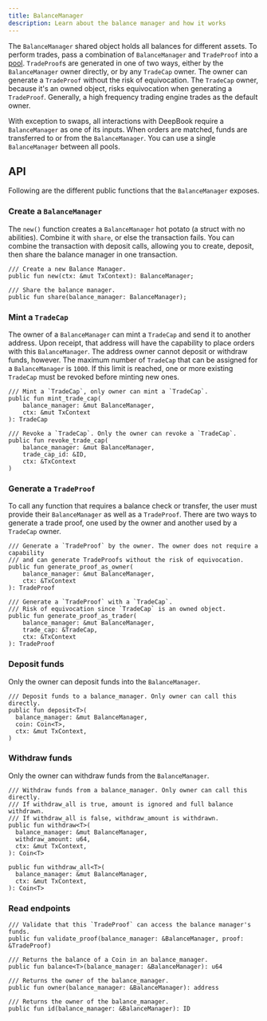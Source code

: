 ```yaml
---
title: BalanceManager
description: Learn about the balance manager and how it works
---
```


The `BalanceManager` shared object holds all balances for different assets. To perform trades, pass a combination of `BalanceManager` and `TradeProof` into a [pool](./design.mdx#pool). `TradeProof`s are generated in one of two ways, either by the `BalanceManager` owner directly, or by any `TradeCap` owner. The owner can generate a `TradeProof` without the risk of equivocation. The `TradeCap` owner, because it's an owned object, risks equivocation when generating a `TradeProof`. Generally, a high frequency trading engine trades as the default owner.

With exception to swaps, all interactions with DeepBook require a `BalanceManager` as one of its inputs. When orders are matched, funds are transferred to or from the `BalanceManager`. You can use a single `BalanceManager` between all pools.

## API

Following are the different public functions that the `BalanceManager` exposes.

### Create a `BalanceManager`

The `new()` function creates a `BalanceManager` hot potato (a struct with no abilities). Combine it with `share`, or else the transaction fails. You can combine the transaction with deposit calls, allowing you to create, deposit, then share the balance manager in one transaction.

```move
/// Create a new Balance Manager.
public fun new(ctx: &mut TxContext): BalanceManager;

/// Share the balance manager.
public fun share(balance_manager: BalanceManager);
```

### Mint a `TradeCap`

The owner of a `BalanceManager` can mint a `TradeCap` and send it to another address. Upon receipt, that address will have the capability to place orders with this `BalanceManager`. The address owner cannot deposit or withdraw funds, however. The maximum number of `TradeCap` that can be assigned for a `BalanceManager` is `1000`. If this limit is reached, one or more existing `TradeCap` must be revoked before minting new ones.

```move
/// Mint a `TradeCap`, only owner can mint a `TradeCap`.
public fun mint_trade_cap(
	balance_manager: &mut BalanceManager,
	ctx: &mut TxContext
): TradeCap

/// Revoke a `TradeCap`. Only the owner can revoke a `TradeCap`.
public fun revoke_trade_cap(
	balance_manager: &mut BalanceManager,
	trade_cap_id: &ID,
	ctx: &TxContext
)
```

### Generate a `TradeProof`

To call any function that requires a balance check or transfer, the user must provide their `BalanceManager` as well as a `TradeProof`. There are two ways to generate a trade proof, one used by the owner and another used by a `TradeCap` owner.

```move
/// Generate a `TradeProof` by the owner. The owner does not require a capability
/// and can generate TradeProofs without the risk of equivocation.
public fun generate_proof_as_owner(
	balance_manager: &mut BalanceManager,
	ctx: &TxContext
): TradeProof

/// Generate a `TradeProof` with a `TradeCap`.
/// Risk of equivocation since `TradeCap` is an owned object.
public fun generate_proof_as_trader(
	balance_manager: &mut BalanceManager,
	trade_cap: &TradeCap,
	ctx: &TxContext
): TradeProof
```

### Deposit funds

Only the owner can deposit funds into the `BalanceManager`.

```move
/// Deposit funds to a balance_manager. Only owner can call this directly.
public fun deposit<T>(
  balance_manager: &mut BalanceManager,
  coin: Coin<T>,
  ctx: &mut TxContext,
)
```

### Withdraw funds

Only the owner can withdraw funds from the `BalanceManager`.

```move
/// Withdraw funds from a balance_manager. Only owner can call this directly.
/// If withdraw_all is true, amount is ignored and full balance withdrawn.
/// If withdraw_all is false, withdraw_amount is withdrawn.
public fun withdraw<T>(
  balance_manager: &mut BalanceManager,
  withdraw_amount: u64,
  ctx: &mut TxContext,
): Coin<T>

public fun withdraw_all<T>(
  balance_manager: &mut BalanceManager,
  ctx: &mut TxContext,
): Coin<T>
```

### Read endpoints

```move
/// Validate that this `TradeProof` can access the balance manager's funds.
public fun validate_proof(balance_manager: &BalanceManager, proof: &TradeProof)

/// Returns the balance of a Coin in an balance_manager.
public fun balance<T>(balance_manager: &BalanceManager): u64

/// Returns the owner of the balance_manager.
public fun owner(balance_manager: &BalanceManager): address

/// Returns the owner of the balance_manager.
public fun id(balance_manager: &BalanceManager): ID
```